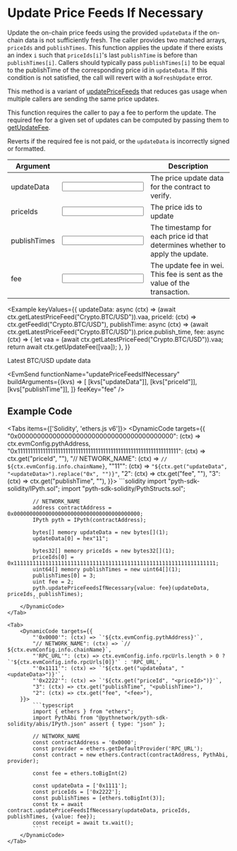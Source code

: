 
# Update Price Feeds If Necessary

Update the on-chain price feeds using the provided `updateData` if the on-chain data is not sufficiently fresh.
The caller provides two matched arrays, `priceIds` and `publishTimes`.
This function applies the update if there exists an index `i` such that `priceIds[i]`'s last `publishTime` is before than `publishTimes[i]`.
Callers should typically pass `publishTimes[i]` to be equal to the publishTime of the corresponding price id in `updateData`.
If this condition is not satisfied, the call will revert with a `NoFreshUpdate` error.

This method is a variant of [updatePriceFeeds](update-price-feeds) that reduces gas usage when multiple callers are sending the same price updates.

This function requires the caller to pay a fee to perform the update.
The required fee for a given set of updates can be computed by passing them to [getUpdateFee](get-update-fee).

Reverts if the required fee is not paid, or the `updateData` is incorrectly signed or formatted.

| Argument                                                |                                                         | Description                                                                  |
| ------------------------------------------------------- | ------------------------------------------------------- | ---------------------------------------------------------------------------- |
| <Arg required={true} type="hex[]">updateData</Arg>      | <Input id="updateData" format={InputFormats.ZeroX} />   | The price update data for the contract to verify.                            |
| <Arg required={true} type="bytes32[]">priceIds</Arg>    | <Input id="priceId" format={InputFormats.ZeroX} />      | The price ids to update                                                      |
| <Arg required={true} type="uint64[]">publishTimes</Arg> | <Input id="publishTime" format={InputFormats.BigInt} /> | The timestamp for each price id that determines whether to apply the update. |
| <Arg required={true} type="wei">fee</Arg>               | <Input id="fee" format={InputFormats.BigInt}/>          | The update fee in wei. This fee is sent as the value of the transaction.     |

<Example
  keyValues={{
    updateData: async (ctx) =>
      (await ctx.getLatestPriceFeed("Crypto.BTC/USD")).vaa,
    priceId: (ctx) => ctx.getFeedId("Crypto.BTC/USD"),
    publishTime: async (ctx) =>
      (await ctx.getLatestPriceFeed("Crypto.BTC/USD")).price.publish_time,
    fee: async (ctx) => {
      let vaa = (await ctx.getLatestPriceFeed("Crypto.BTC/USD")).vaa;
      return await ctx.getUpdateFee([vaa]);
    },
  }}
>
  Latest BTC/USD update data
</Example>

<EvmSend
  functionName="updatePriceFeedsIfNecessary"
  buildArguments={(kvs) => [
    [kvs["updateData"]],
    [kvs["priceId"]],
    [kvs["publishTime"]],
  ]}
  feeKey="fee"
/>

## Example Code

<Tabs items={['Solidity', 'ethers.js v6']}>
    <Tab>
        <DynamicCode targets={{
            "0x0000000000000000000000000000000000000000": (ctx) => ctx.evmConfig.pythAddress,
            "0x1111111111111111111111111111111111111111111111111111111111111111": (ctx) => ctx.get("priceId", "<priceId>"),
            "// NETWORK_NAME": (ctx) => `// ${ctx.evmConfig.info.chainName}`,
            "\"11\"": (ctx) => `"${ctx.get("updateData", "<updateData>").replace("0x", "")}"`,
            "2": (ctx) => ctx.get("fee", "<fee>"),
            "3": (ctx) => ctx.get("publishTime", "<publishTime>"),
        }}>
            ```solidity
            import "pyth-sdk-solidity/IPyth.sol";
            import "pyth-sdk-solidity/PythStructs.sol";

            // NETWORK_NAME
            address contractAddress = 0x0000000000000000000000000000000000000000;
            IPyth pyth = IPyth(contractAddress);

            bytes[] memory updateData = new bytes[](1);
            updateData[0] = hex"11";

            bytes32[] memory priceIds = new bytes32[](1);
            priceIds[0] = 0x1111111111111111111111111111111111111111111111111111111111111111;
            uint64[] memory publishTimes = new uint64[](1);
            publishTimes[0] = 3;
            uint fee = 2;
            pyth.updatePriceFeedsIfNecessary{value: fee}(updateData, priceIds, publishTimes);
            ```
        </DynamicCode>
    </Tab>

    <Tab>
        <DynamicCode targets={{
            "'0x0000'": (ctx) => `'${ctx.evmConfig.pythAddress}'`,
            "// NETWORK_NAME": (ctx) => `// ${ctx.evmConfig.info.chainName}`,
            "'RPC_URL'": (ctx) => ctx.evmConfig.info.rpcUrls.length > 0 ? `'${ctx.evmConfig.info.rpcUrls[0]}'` : 'RPC_URL',
            "'0x1111'": (ctx) => `'${ctx.get("updateData", "<updateData>")}'`,
            "'0x2222'": (ctx) => `'${ctx.get("priceId", "<priceId>")}'`,
            "3": (ctx) => ctx.get("publishTime", "<publishTime>"),
            "2": (ctx) => ctx.get("fee", "<fee>"),
        }}>
            ```typescript
            import { ethers } from "ethers";
            import PythAbi from "@pythnetwork/pyth-sdk-solidity/abis/IPyth.json" assert { type: "json" };

            // NETWORK_NAME
            const contractAddress = '0x0000';
            const provider = ethers.getDefaultProvider('RPC_URL');
            const contract = new ethers.Contract(contractAddress, PythAbi, provider);

            const fee = ethers.toBigInt(2)

            const updateData = ['0x1111'];
            const priceIds = ['0x2222'];
            const publishTimes = [ethers.toBigInt(3)];
            const tx = await contract.updatePriceFeedsIfNecessary(updateData, priceIds, publishTimes, {value: fee});
            const receipt = await tx.wait();
            ```
        </DynamicCode>
    </Tab>

</Tabs>
